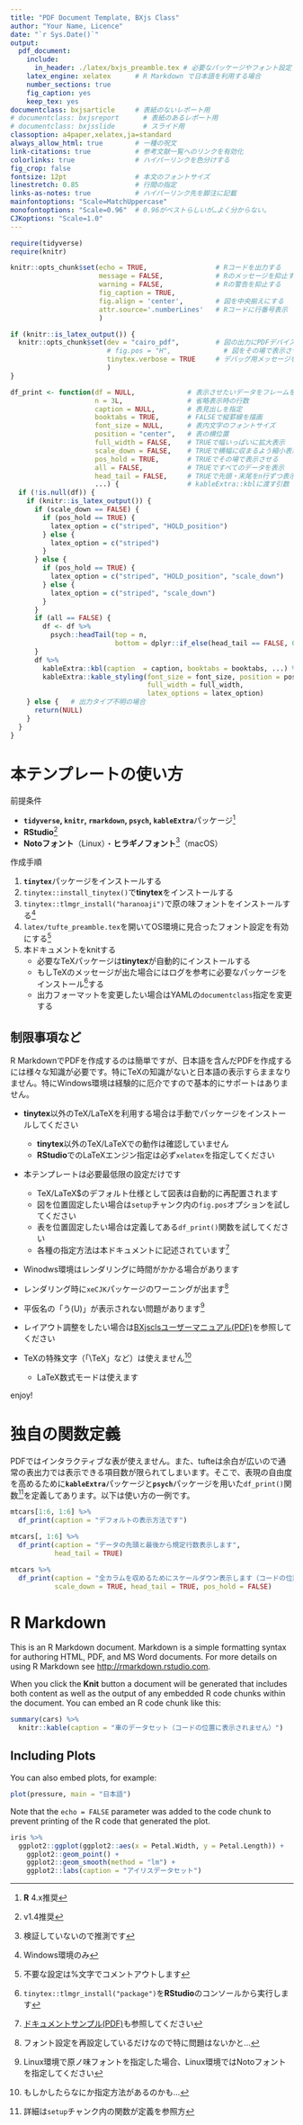 ```yaml
---
title: "PDF Document Template, BXjs Class"
author: "Your Name, Licence"
date: "`r Sys.Date()`"
output:
  pdf_document: 
    include:
      in_header: ./latex/bxjs_preamble.tex # 必要なパッケージやフォント設定
    latex_engine: xelatex      # R Markdown で日本語を利用する場合
    number_sections: true
    fig_caption: yes
    keep_tex: yes
documentclass: bxjsarticle     # 表紙のないレポート用
# documentclass: bxjsreport      # 表紙のあるレポート用
# documentclass: bxjsslide       # スライド用
classoption: a4paper,xelatex,ja=standard
always_allow_html: true        # 一種の呪文
link-citations: true           # 参考文献一覧へのリンクを有効化
colorlinks: true               # ハイパーリンクを色分けする
fig_crop: false
fontsize: 12pt                 # 本文のフォントサイズ
linestretch: 0.85              # 行間の指定
links-as-notes: true           # ハイパーリンク先を脚注に記載
mainfontoptions: "Scale=MatchUppercase"
monofontoptions: "Scale=0.96"  # 0.96がベストらしいが…よく分からない。
CJKoptions: "Scale=1.0"
---
```


```r
require(tidyverse)
require(knitr)

knitr::opts_chunk$set(echo = TRUE,                 # Rコードを出力する
                      message = FALSE,             # Rのメッセージを抑止する
                      warning = FALSE,             # Rの警告を抑止する
                      fig_caption = TRUE,
                      fig.align = 'center',        # 図を中央揃えにする
                      attr.source='.numberLines'   # Rコードに行番号表示
                      )

if (knitr::is_latex_output()) {
  knitr::opts_chunk$set(dev = "cairo_pdf",         # 図の出力にPDFデバイスを使う
                        # fig.pos = "H",             # 図をその場で表示させる
                        tinytex.verbose = TRUE     # デバッグ用メッセージを出力
                        )
}

df_print <- function(df = NULL,             # 表示させたいデータをフレームを指定
                     n = 3L,                # 省略表示時の行数
                     caption = NULL,        # 表見出しを指定
                     booktabs = TRUE,       # FALSEで縦罫線を描画
                     font_size = NULL,      # 表内文字のフォントサイズ
                     position = "center",   # 表の横位置
                     full_width = FALSE,    # TRUEで幅いっぱいに拡大表示
                     scale_down = FALSE,    # TRUEで横幅に収まるよう縮小表示
                     pos_hold = TRUE,       # TRUEでその場で表示させる
                     all = FALSE,           # TRUEですべてのデータを表示
                     head_tail = FALSE,     # TRUEで先頭・末尾をn行ずつ表示
                     ...) {                 # kableExtra::kblに渡す引数
  if (!is.null(df)) {
    if (knitr::is_latex_output()) {
      if (scale_down == FALSE) {
        if (pos_hold == TRUE) {
          latex_option = c("striped", "HOLD_position")
        } else {
          latex_option = c("striped")
        }
      } else {
        if (pos_hold == TRUE) {
          latex_option = c("striped", "HOLD_position", "scale_down")
        } else {
          latex_option = c("striped", "scale_down")
        }
      }
      if (all == FALSE) {
        df <- df %>% 
          psych::headTail(top = n,
                          bottom = dplyr::if_else(head_tail == FALSE, 0L, n))
      }
      df %>% 
        kableExtra::kbl(caption  = caption, booktabs = booktabs, ...) %>%
        kableExtra::kable_styling(font_size = font_size, position = position,
                                  full_width = full_width,
                                  latex_options = latex_option)
    } else {   # 出力タイプ不明の場合
      return(NULL)
    }
  }
}

```


# 本テンプレートの使い方

前提条件

* **`tidyverse`, `knitr`, `rmarkdown`, `psych`, `kableExtra`**パッケージ^[**R** 4.x推奨]
* **RStudio**^[v1.4推奨]
* **Notoフォント**（Linux）・**ヒラギノフォント**^[検証していないので推測です]（macOS）

作成手順

1. **`tinytex`**パッケージをインストールする
1. `tinytex::install_tinytex()`で**tinytex**をインストールする
1. `tinytex::tlmgr_install("haranoaji")`で原の味フォントをインストールする^[Windows環境のみ]
1. `latex/tufte_preamble.tex`を開いてOS環境に見合ったフォント設定を有効にする^[不要な設定は%文字でコメントアウトします]
1. 本ドキュメントをknitする
    * 必要なTeXパッケージは**tinytex**が自動的にインストールする
    * もしTeXのメッセージが出た場合にはログを参考に必要なパッケージをインストール^[`tinytex::tlmgr_install("package")`を**RStudio**のコンソールから実行します]する
    * 出力フォーマットを変更したい場合はYAMLの`documentclass`指定を変更する

## 制限事項など
R MarkdownでPDFを作成するのは簡単ですが、日本語を含んだPDFを作成するには様々な知識が必要です。特にTeXの知識がないと日本語の表示すらままなりません。特にWindows環境は経験的に厄介ですので基本的にサポートはありません。  

* **tinytex**以外のTeX/LaTeXを利用する場合は手動でパッケージをインストールしてください
    * **tinytex**以外のTeX/LaTeXでの動作は確認していません
    * **RStudio**でのLaTeXエンジン指定は必ず`xelatex`を指定してください
* 本テンプレートは必要最低限の設定だけです
    * TeX/LaTeX$のデフォルト仕様として図表は自動的に再配置されます
    * 図を位置固定したい場合は`setup`チャンク内の`fig.pos`オプションを試してください
    * 表を位置固定したい場合は定義してある`df_print()`関数を試してください
    * 各種の指定方法は本ドキュメントに記述されています^[[ドキュメントサンプル(PDF)](https://ftp.jaist.ac.jp/pub/CTAN/macros/latex/contrib/tufte-latex/sample-handout.pdf)も参照してください]
* Winodws環境はレンダリングに時間がかかる場合があります
* レンダリング時に`xeCJK`パッケージのワーニングが出ます^[フォント設定を再設定しているだけなので特に問題はないかと…]
* 平仮名の「う(U)」が表示されない問題があります^[Linux環境で原ノ味フォントを指定した場合、Linux環境ではNotoフォントを指定してください]

* レイアウト調整をしたい場合は[BXjsclsユーザーマニュアル(PDF)](https://ctan.math.washington.edu/tex-archive/language/japanese/BX/bxjscls/bxjscls-manual.pdf)を参照してください
* TeXの特殊文字（「\\TeX」など）は使えません^[もしかしたらなにか指定方法があるのかも…]
    * LaTeX数式モードは使えます

enjoy!

\newpage

# 独自の関数定義
PDFではインタラクティブな表が使えません。また、tufteは余白が広いので通常の表出力では表示できる項目数が限られてしまいます。そこで、表現の自由度を高めるために**`kableExtra`**パッケージと**`psych`**パッケージを用いた`df_print()`関数^[詳細は`setup`チャンク内の関数が定義を参照方]を定義してあります。以下は使い方の一例です。
```r
mtcars[1:6, 1:6] %>% 
  df_print(caption = "デフォルトの表示方法です")

mtcars[, 1:6] %>% 
  df_print(caption = "データの先頭と最後から規定行数表示します",
           head_tail = TRUE)

mtcars %>% 
  df_print(caption = "全カラムを収めるためにスケールダウン表示します（コードの位置に表示されません）",
           scale_down = TRUE, head_tail = TRUE, pos_hold = FALSE)
```

\newpage

# R Markdown
This is an R Markdown document. Markdown is a simple formatting syntax for authoring HTML, PDF, and MS Word documents. For more details on using R Markdown see <http://rmarkdown.rstudio.com>.

When you click the **Knit** button a document will be generated that includes both content as well as the output of any embedded R code chunks within the document. You can embed an R code chunk like this:

```r
summary(cars) %>%
  knitr::kable(caption = "車のデータセット（コードの位置に表示されません）")
```

\newpage

## Including Plots

You can also embed plots, for example:

```r
plot(pressure, main = "日本語")
```

Note that the `echo = FALSE` parameter was added to the code chunk to prevent printing of the R code that generated the plot.

\newpage

```r
iris %>% 
  ggplot2::ggplot(ggplot2::aes(x = Petal.Width, y = Petal.Length)) + 
    ggplot2::geom_point() + 
    ggplot2::geom_smooth(method = "lm") +
    ggplot2::labs(caption = "アイリスデータセット")
```

